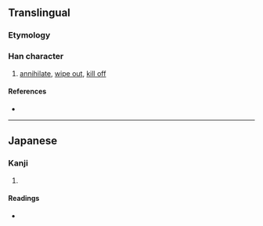 {{also|殲}}
{{character info}}
==Translingual==
{{Han simplified forms|殲|殱/[[𫞔]]|歼|ex=y}}
===Etymology===
{{Han simp|殲|f=韱|t=韯}}

===Han character===
{{Han char|rn=78|rad=歹|as=15|sn=19|four=|canj=MNJIM|ids=⿰歹韯}}

# [[annihilate]], [[wipe out]], [[kill off]]

====References====
* {{Han ref|kx=0584.041|hdz=21396.021|uh=6BB1|ud=27569}}

----

==Japanese==

===Kanji===
{{ja-kanji|grade=|rs=歹15|kyu=殲}}

# {{rfdef|ja|sort=歹15}}

====Readings====
* {{ja-readings|on=[[せん]] (sen)|kun=[[つくす]] (tsukusu), [[ほろぼす]] (horobosu)}}